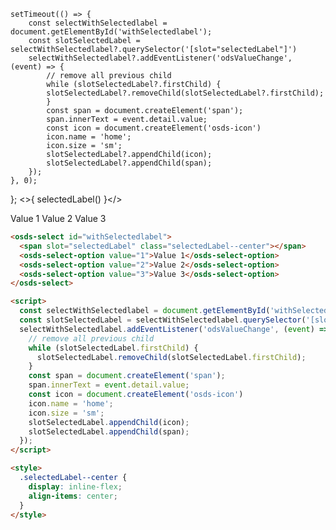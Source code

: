     setTimeout(() => {
        const selectWithSelectedlabel = document.getElementById('withSelectedlabel');
        const slotSelectedLabel = selectWithSelectedlabel?.querySelector('[slot="selectedLabel"]')
        selectWithSelectedlabel?.addEventListener('odsValueChange', (event) => {
            // remove all previous child
            while (slotSelectedLabel?.firstChild) {
            slotSelectedLabel?.removeChild(slotSelectedLabel?.firstChild);
            }
            const span = document.createElement('span');
            span.innerText = event.detail.value;
            const icon = document.createElement('osds-icon')
            icon.name = 'home';
            icon.size = 'sm';
            slotSelectedLabel?.appendChild(icon);
            slotSelectedLabel?.appendChild(span);
        });
    }, 0);
};
<>{ selectedLabel() }</>

<osds-select id="withSelectedlabel">
  <span slot="selectedLabel"></span>
  <osds-select-option value="1">Value 1</osds-select-option>
  <osds-select-option value="2">Value 2</osds-select-option>
  <osds-select-option value="3">Value 3</osds-select-option>
</osds-select>


```html
<osds-select id="withSelectedlabel">
  <span slot="selectedLabel" class="selectedLabel--center"></span>
  <osds-select-option value="1">Value 1</osds-select-option>
  <osds-select-option value="2">Value 2</osds-select-option>
  <osds-select-option value="3">Value 3</osds-select-option>
</osds-select>

<script>
  const selectWithSelectedlabel = document.getElementById('withSelectedlabel');
  const slotSelectedLabel = selectWithSelectedlabel.querySelector('[slot="selectedLabel"]')
  selectWithSelectedlabel.addEventListener('odsValueChange', (event) => {
    // remove all previous child
    while (slotSelectedLabel.firstChild) {
      slotSelectedLabel.removeChild(slotSelectedLabel.firstChild);
    }
    const span = document.createElement('span');
    span.innerText = event.detail.value;
    const icon = document.createElement('osds-icon')
    icon.name = 'home';
    icon.size = 'sm';
    slotSelectedLabel.appendChild(icon);
    slotSelectedLabel.appendChild(span);
  });
</script>  

<style>
  .selectedLabel--center {
    display: inline-flex;
    align-items: center;
  }
</style>
```
